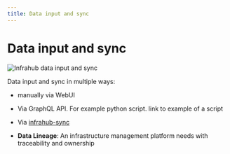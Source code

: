 ```yaml
---
title: Data input and sync
---
```


# Data input and sync

![Infrahub data input and sync](./../../media/design-data.png)

Data input and sync in multiple ways:

- manually via WebUI
- Via GraphQL API. For example python script. link to example of a script
- Via [infrahub-sync](../../integrations/sync/)

- **Data Lineage**: An infrastructure management platform needs with traceability and ownership
